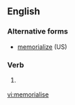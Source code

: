 ==English==

===Alternative forms===
*[[memorialize]] (US)

===Verb===
{{en-verb|memorialises|memorialising|memorialised|memorialised}}

# {{British}} {{alternative spelling of|[[memorialize]]}}

[[vi:memorialise]]